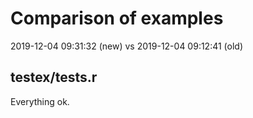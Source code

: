 # Comparison of examples

2019-12-04 09:31:32 (new) vs
2019-12-04 09:12:41 (old)

## testex/tests.r 

Everything ok.
